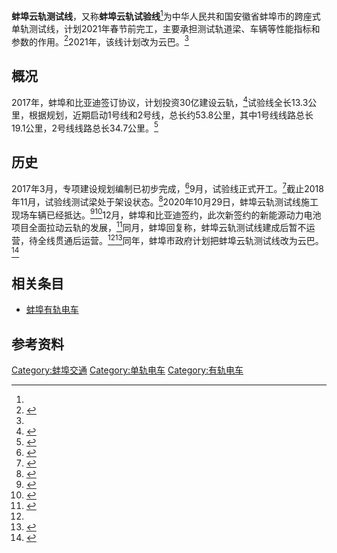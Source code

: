 '''蚌埠云轨测试线'''，又称'''蚌埠云轨试验线'''<ref name="shiyan"/>为中华人民共和国安徽省蚌埠市的跨座式单轨测试线，计划2021年春节前完工，主要承担测试轨道梁、车辆等性能指标和参数的作用。<ref name="ceshi">{{cite web|url=http://liuyan.people.com.cn/threads/content?tid=8814018|title=云轨测试线什么时候可以建成试运行？|publisher=人民网|archive-url=http://www.freezepage.com/1610116825EOKNNOHICP|archive-date=2021-01-08|dead-url=no|access-date=2021-01-09}}</ref>2021年，该线计划改为云巴。<ref name="xiugai"/>

==概况==
2017年，蚌埠和比亚迪签订协议，计划投资30亿建设云轨，<ref>{{cite web|archive-url=http://www.freezepage.com/1610185356OHXKTJLSLF|url=http://ah.anhuinews.com/system/2017/01/06/007540725.shtml|title=比亚迪30亿云轨项目落户蚌埠|publisher=中安在线|archive-date=2021-01-09|dead-url=no|access-date=2021-01-09}}</ref>试验线全长13.3公里，根据规划，近期启动1号线和2号线，总长约53.8公里，其中1号线线路总长19.1公里，2号线线路总长34.7公里。<ref>{{cite web|url=http://news.ifeng.com/c/80zI6Sdoiin|archive-url=http://www.freezepage.com/1610185590FVBJRVJPDK|title=云轨来了 蚌埠轨道交通落子|publisher=凤凰网|archive-date=2021-01-09|dead-url=no|access-date=2021-01-09}}</ref>

==历史==
2017年3月，专项建设规划编制已初步完成，<ref>{{cite web|url=http://news.cqnews.net/html/2017-03/15/content_40959359.htm|title=云轨近期将开建怀远县政府至小蚌埠镇试验线|publisher=华龙网|archive-url=http://www.freezepage.com/1610188039JVTQVKXGHF|archive-date=2021-01-09|dead-url=no|access-date=2021-01-09}}</ref>9月，试验线正式开工。<ref name="shiyan">{{cite web|url=http://www.ahwang.cn/bb/news/20170907/1678931.shtml|title=蚌埠市比亚迪云轨项目工程正式启动|publisher=安徽网|date=2017-09-07|accessdate=2017-09-07|archive-url=https://web.archive.org/web/20170907165731/http://www.ahwang.cn/bb/news/20170907/1678931.shtml|archive-date=2017-09-07|dead-url=yes}}</ref>截止2018年11月，试验线测试梁处于架设状态。<ref>{{Cite news|url=https://mp.weixin.qq.com/s/hU-R6moSI55ClH7H2KFF4w|title=云轨进展:计划明年1月底恢复淮上大道主车道通行！延安路两路口成新堵点？——新媒问政一周摘要|author=蚌埠发布|date=|work=|accessdate=2018-11-18|archive-url=https://web.archive.org/web/20210109103255/https://mp.weixin.qq.com/s/hU-R6moSI55ClH7H2KFF4w|archive-date=2021-01-09|dead-url=no}}</ref>2020年10月29日，蚌埠云轨测试线施工现场车辆已经抵达。<ref>{{cite web|archive-url=http://www.freezepage.com/1604027268UYACWAPIMY|url=http://www.bbnews.cn/p/14269.html|title=云轨列车开始安装并将进行调试|publisher=蚌埠新闻网|archive-date=2020-10-30|dead-url=no|access-date=2021-01-09}}</ref><ref>{{cite web|url=http://news.ifeng.com/c/80zI6Sdoiin|archive-url=http://www.freezepage.com/1610186835WYNBEJSYXP|publisher=凤凰网|archive-date=2021-01-09|dead-url=no|title=千呼万唤始出来！蚌埠云轨真的来了|access-date=2021-01-09}}</ref>12月，蚌埠和比亚迪签约，此次新签约的新能源动力电池项目全面拉动云轨的发展，<ref>{{cite web|url=http://www.bengbu.gov.cn/ldzc/lddt/47199701.html|archive-url=http://www.freezepage.com/1608641577ZEKJHFQGAI|publisher=蚌埠市政府|archive-date=2020-12-22|title=市政府与比亚迪股份有限公司在肥签约|dead-url=no|access-date=2021-01-09}}</ref>同月，蚌埠回复称，蚌埠云轨测试线建成后暂不运营，待全线贯通后运营。<ref name="ceshi"/><ref>{{cite web|url=http://www.ahwang.cn/anhui/20210107/2182160.html|title=蚌埠云轨测试线预计春节前基本建成 待全线贯通后正式运营|publisher=安徽网|archive-url=http://www.freezepage.com/1610187634THDOFIPCUZ|archive-date=2021-01-09|dead-url=no|access-date=2021-01-09}}</ref>同年，蚌埠市政府计划把蚌埠云轨测试线改为云巴。<ref name="xiugai">{{cite web|url=http://www.bengbu.gov.cn/ywdt/ztzl/bbszdxm/szfldfgxm/47481611.html|publisher=蚌埠市政府|title=1-12月市政府直接调度暨市领导牵头联系重大项目进展情况|archive-url=http://www.freezepage.com/1610673721OZXQGUXZBJ|archive-date=2021-01-15|dead-url=no|access-date=2021-01-15}}</ref>

==相关条目==
*[[蚌埠有轨电车|蚌埠有轨电车]]

==参考资料==
{{reflist}}
[[Category:蚌埠交通|Category:蚌埠交通]]
[[Category:单轨电车|Category:单轨电车]]
[[Category:有轨电车|Category:有轨电车]]